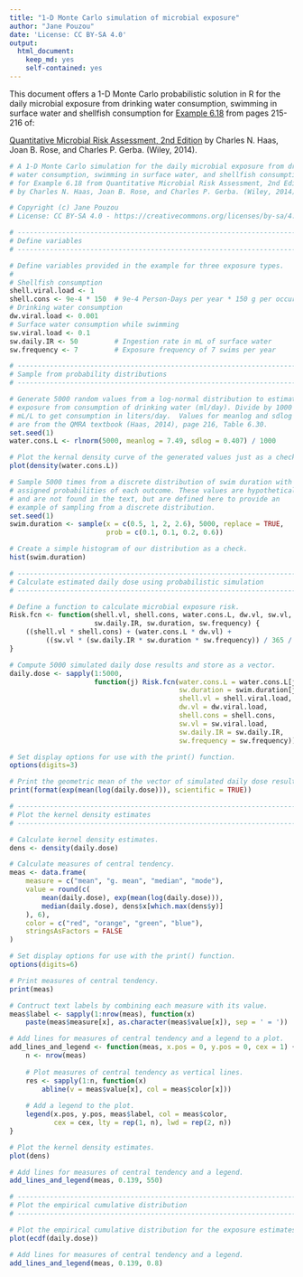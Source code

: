 ```yaml
---
title: "1-D Monte Carlo simulation of microbial exposure"
author: "Jane Pouzou"
date: 'License: CC BY-SA 4.0'
output:
  html_document:
    keep_md: yes
    self-contained: yes
---
```


This document offers a 1-D Monte Carlo probabilistic solution in R for the 
daily microbial exposure from drinking water consumption, swimming in surface 
water and shellfish consumption for [Example 6.18](images/ex0618.png) from pages 
215-216 of:

[Quantitative Microbial Risk Assessment, 2nd Edition](http://www.wiley.com/WileyCDA/WileyTitle/productCd-1118145291,subjectCd-CH20.html) 
by Charles N. Haas, Joan B. Rose, and Charles P. Gerba. (Wiley, 2014).

```r
# A 1-D Monte Carlo simulation for the daily microbial exposure from drinking
# water consumption, swimming in surface water, and shellfish consumption 
# for Example 6.18 from Quantitative Microbial Risk Assessment, 2nd Edition 
# by Charles N. Haas, Joan B. Rose, and Charles P. Gerba. (Wiley, 2014).

# Copyright (c) Jane Pouzou
# License: CC BY-SA 4.0 - https://creativecommons.org/licenses/by-sa/4.0/

# ---------------------------------------------------------------------
# Define variables
# ---------------------------------------------------------------------

# Define variables provided in the example for three exposure types.
#
# Shellfish consumption
shell.viral.load <- 1
shell.cons <- 9e-4 * 150  # 9e-4 Person-Days per year * 150 g per occurrence
# Drinking water consumption
dw.viral.load <- 0.001
# Surface water consumption while swimming
sw.viral.load <- 0.1
sw.daily.IR <- 50         # Ingestion rate in mL of surface water
sw.frequency <- 7         # Exposure frequency of 7 swims per year

# ---------------------------------------------------------------------
# Sample from probability distributions
# ---------------------------------------------------------------------

# Generate 5000 random values from a log-normal distribution to estimate 
# exposure from consumption of drinking water (ml/day). Divide by 1000 
# mL/L to get consumption in liters/day.  Values for meanlog and sdlog 
# are from the QMRA textbook (Haas, 2014), page 216, Table 6.30.
set.seed(1)
water.cons.L <- rlnorm(5000, meanlog = 7.49, sdlog = 0.407) / 1000

# Plot the kernal density curve of the generated values just as a check.
plot(density(water.cons.L))

# Sample 5000 times from a discrete distribution of swim duration with 
# assigned probabilities of each outcome. These values are hypothetical 
# and are not found in the text, but are defined here to provide an 
# example of sampling from a discrete distribution.
set.seed(1)
swim.duration <- sample(x = c(0.5, 1, 2, 2.6), 5000, replace = TRUE, 
                        prob = c(0.1, 0.1, 0.2, 0.6))

# Create a simple histogram of our distribution as a check.
hist(swim.duration)

# ---------------------------------------------------------------------
# Calculate estimated daily dose using probabilistic simulation
# ---------------------------------------------------------------------

# Define a function to calculate microbial exposure risk.
Risk.fcn <- function(shell.vl, shell.cons, water.cons.L, dw.vl, sw.vl, 
                     sw.daily.IR, sw.duration, sw.frequency) {
    ((shell.vl * shell.cons) + (water.cons.L * dw.vl) + 
         ((sw.vl * (sw.daily.IR * sw.duration * sw.frequency)) / 365 / 1000))
}

# Compute 5000 simulated daily dose results and store as a vector.
daily.dose <- sapply(1:5000, 
                     function(j) Risk.fcn(water.cons.L = water.cons.L[j], 
                                          sw.duration = swim.duration[j], 
                                          shell.vl = shell.viral.load, 
                                          dw.vl = dw.viral.load, 
                                          shell.cons = shell.cons, 
                                          sw.vl = sw.viral.load, 
                                          sw.daily.IR = sw.daily.IR, 
                                          sw.frequency = sw.frequency))

# Set display options for use with the print() function.
options(digits=3)

# Print the geometric mean of the vector of simulated daily dose results.
print(format(exp(mean(log(daily.dose))), scientific = TRUE))

# ---------------------------------------------------------------------
# Plot the kernel density estimates
# ---------------------------------------------------------------------

# Calculate kernel density estimates.
dens <- density(daily.dose)

# Calculate measures of central tendency.
meas <- data.frame(
    measure = c("mean", "g. mean", "median", "mode"),
    value = round(c(
        mean(daily.dose), exp(mean(log(daily.dose))),
        median(daily.dose), dens$x[which.max(dens$y)]
    ), 6),
    color = c("red", "orange", "green", "blue"),
    stringsAsFactors = FALSE
)

# Set display options for use with the print() function.
options(digits=6)

# Print measures of central tendency.
print(meas)

# Contruct text labels by combining each measure with its value.
meas$label <- sapply(1:nrow(meas), function(x) 
    paste(meas$measure[x], as.character(meas$value[x]), sep = ' = '))

# Add lines for measures of central tendency and a legend to a plot.
add_lines_and_legend <- function(meas, x.pos = 0, y.pos = 0, cex = 1) {
    n <- nrow(meas)
    
    # Plot measures of central tendency as vertical lines.
    res <- sapply(1:n, function(x)
        abline(v = meas$value[x], col = meas$color[x]))
    
    # Add a legend to the plot.
    legend(x.pos, y.pos, meas$label, col = meas$color, 
           cex = cex, lty = rep(1, n), lwd = rep(2, n))
}

# Plot the kernel density estimates.
plot(dens)

# Add lines for measures of central tendency and a legend.
add_lines_and_legend(meas, 0.139, 550)

# ---------------------------------------------------------------------
# Plot the empirical cumulative distribution
# ---------------------------------------------------------------------

# Plot the empirical cumulative distribution for the exposure estimates.
plot(ecdf(daily.dose))

# Add lines for measures of central tendency and a legend.
add_lines_and_legend(meas, 0.139, 0.8)
```